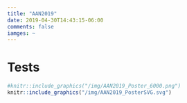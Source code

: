 ```yaml
---
title: "AAN2019"
date: 2019-04-30T14:43:15-06:00
comments: false
iamges: ~
---
```


# Tests


```r


#knitr::include_graphics("/img/AAN2019_Poster_6000.png")
knitr::include_graphics("/img/AAN2019_PosterSVG.svg")


```
